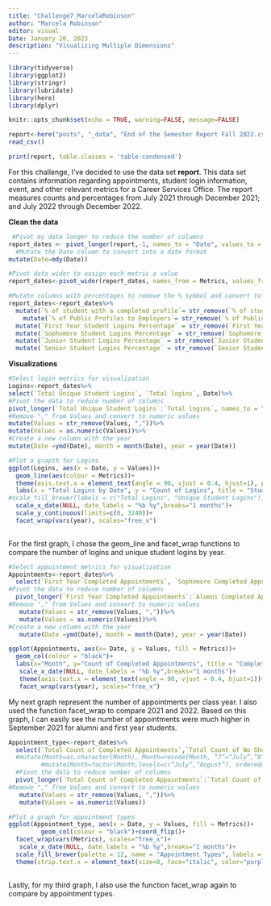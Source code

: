 ```yaml
---
title: "Challenge7_MarcelaRobinson"
author: "Marcela Robinson"
editor: visual
Date: January 20, 2023
description: "Visualizing Multiple Dimensions"
---
```


```r
library(tidyverse)
library(ggplot2)
library(stringr)
library(lubridate)
library(here)
library(dplyr)

knitr::opts_chunk$set(echo = TRUE, warning=FALSE, message=FALSE)
```

```r
report<-here("posts", "_data", "End of the Semester Report Fall 2022.csv")%>%
read_csv()

print(report, table.classes = 'table-condensed')

```

For this challenge, I've decided to use the data set **report**. This data set contains information regarding appointments, student login information, event, and other relevant metrics for a Career Services Office. The report measures counts and percentages from July 2021 through December 2021; and July 2022 through December 2022.

**Clean the data**

```r
 #Pivot my data longer to reduce the number of columns
report_dates <- pivot_longer(report,-1, names_to = "Date", values_to = "Values")%>%
  #Mutate the Date column to convert into a date format
mutate(Date=mdy(Date))

#Pivot data wider to assign each metric a value
report_dates<-pivot_wider(report_dates, names_from = Metrics, values_from = Values) 

#Mutate columns with percentages to remove the % symbol and convert to numeric values 
report_dates<-report_dates%>% 
  mutate(`% of student with a completed profile`= str_remove(`% of student with a completed profile`,"%"), `% of student with a completed profile` = as.numeric(`% of student with a completed profile`)/100)%>%
    mutate(`% of Public Profiles to Employers`= str_remove(`% of Public Profiles to Employers`,"%"),`% of Public Profiles to Employers` = as.numeric(`% of Public Profiles to Employers`)/100)%>%
  mutate(`First Year Student Logins Percentage` = str_remove(`First Year Student Logins Percentage`, "%"), `First Year Student Logins Percentage` = as.numeric(`First Year Student Logins Percentage`)/100)%>%
  mutate(`Sophomore Student Logins Percentage` = str_remove(`Sophomore Student Logins Percentage`, "%"), `Sophomore Student Logins Percentage` = as.numeric(`Sophomore Student Logins Percentage`)/100)%>%
  mutate(`Junior Student Logins Percentage` = str_remove(`Junior Student Logins Percentage`, "%"), `Junior Student Logins Percentage` = as.numeric(`Junior Student Logins Percentage`)/100)%>%
  mutate(`Senior Student Logins Percentage` = str_remove(`Senior Student Logins Percentage`, "%"),`Senior Student Logins Percentage` = as.numeric(`Senior Student Logins Percentage`)/100)

```

**Visualizations**

```r

#Select login metrics for visualization
Logins<-report_dates%>%   
select(`Total Unique Student Logins`, `Total logins`, Date)%>%
#Pivot the data to reduce number of columns   
pivot_longer(`Total Unique Student Logins`:`Total logins`, names_to = "Metrics", values_to = "Values")%>% 
#Remove "," from Values and convert to numeric values
mutate(Values = str_remove(Values, ","))%>%   
mutate(Values = as.numeric(Values))%>% 
#Create a new column with the year       
mutate(Date =ymd(Date), month = month(Date), year = year(Date))

#Plot a grapth for Logins
ggplot(Logins, aes(x = Date, y = Values))+
  geom_line(aes(colour = Metrics))+
  theme(axis.text.x = element_text(angle = 90, vjust = 0.4, hjust=1), plot.title = element_text(hjust = 0.5), legend.title = element_blank())+
  labs(x = "Total Logins by Date", y = "Count of Logins", title = "Student Logins")+
#scale_fill_brewer(labels = c("Total Logins", "Unique Student Logins"))+
  scale_x_date(NULL, date_labels = "%b %y",breaks="1 months")+
  scale_y_continuous(limits=c(0, 3240))+
  facet_wrap(vars(year), scales="free_x")
 
```

For the first graph, I chose the geom_line and facet_wrap functions to compare the number of logins and unique student logins by year.

```r
#Select appointment metrics for visualization
Appointments<-report_dates%>%
  select(`First Year Completed Appointments`, `Sophomore Completed Appointments`, `Junior Completed Appointments`, `Senior Completed Appointments`, `Alumni Completed Appointments`, Date)%>% 
#Pivot the data to reduce number of columns 
  pivot_longer(`First Year Completed Appointments`:`Alumni Completed Appointments`, names_to = "Metrics", values_to = "Values")%>%
#Remove "," from Values and convert to numeric values
   mutate(Values = str_remove(Values, ","))%>%
   mutate(Values = as.numeric(Values))%>%
#Create a new column with the year   
   mutate(Date =ymd(Date), month = month(Date), year = year(Date))

ggplot(Appointments, aes(x= Date, y = Values, fill = Metrics))+
  geom_col(colour = "black")+  
  labs(x="Month", y="Count of Completed Appointments", title = "Completed Appointments by Class Year")+ scale_fill_brewer(palette = 12, name = "Class Year", labels = c("Alumni", "First Year", "Junior", "Senior", "Sophomore"))+
   scale_x_date(NULL, date_labels = "%b %y",breaks="1 months")+
   theme(axis.text.x = element_text(angle = 90, vjust = 0.4, hjust=1))+
   facet_wrap(vars(year), scales="free_x")
```

My next graph represent the number of appointments per class year. I also used the function facet_wrap to compare 2021 and 2022. Based on this graph, I can easily see the number of appointments were much higher in September 2021 for alumni and first year students.

```r
Appointment_type<-report_dates%>%
  select(`Total Count of Completed Appointments`,`Total Count of No Show Appointments`, `Total Count of Cancellations`, `Total Count of Peer Appointments`, Date)%>%
  #mutate(Month=as.character(Month), Month=recode(Month, “7”=“July”,”8”=“August”),
         #mutate(Month=factor(Month,levels=c(“July”,”August”), ordered=T)
  #Pivot the data to reduce number of columns 
  pivot_longer(`Total Count of Completed Appointments`:`Total Count of Peer Appointments`, names_to = "Metrics", values_to = "Values")%>%
#Remove "," from Values and convert to numeric values
   mutate(Values = str_remove(Values, ","))%>%
   mutate(Values = as.numeric(Values))

#Plot a graph for appointment types
ggplot(Appointment_type, aes(x = Date, y = Values, fill = Metrics))+
         geom_col(colour = "black")+coord_flip()+
  facet_wrap(vars(Metrics), scales="free_x")+
   scale_x_date(NULL, date_labels = "%b %y",breaks="1 months")+
  scale_fill_brewer(palette = 12, name = "Appointment Types", labels = c("Cancelled", "Completed", "No Show", "Peer Appointment"))+
  theme(strip.text.x = element_text(size=8, face="italic", color="purple"))
                             
```

Lastly, for my third graph, I also use the function facet_wrap again to compare by appointment types.
